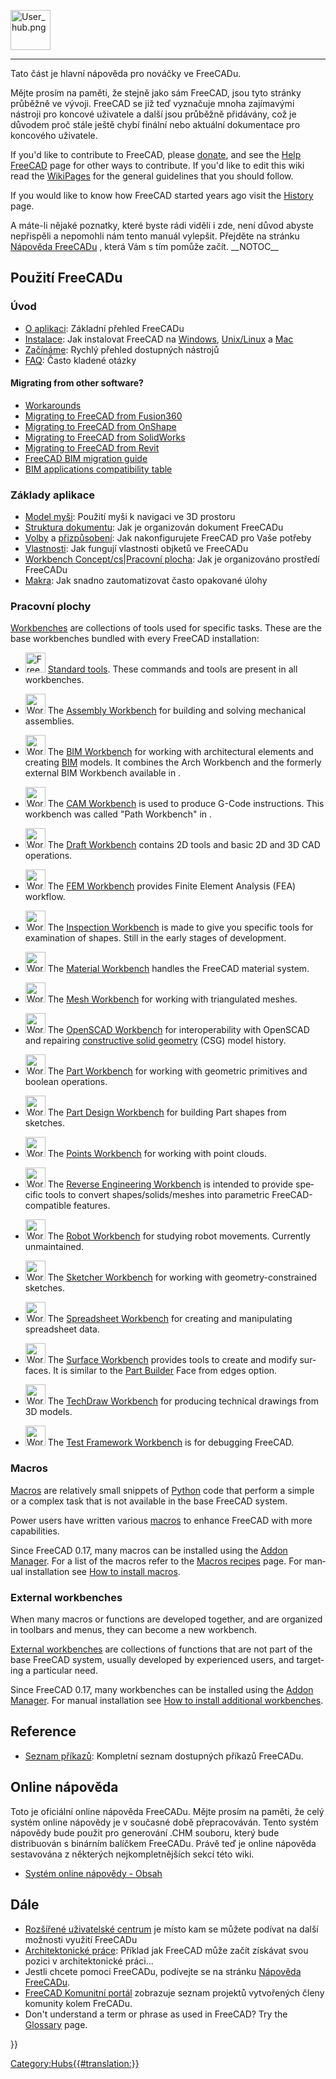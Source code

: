 <languages/>
{{TOCright}}
[[Image:User_hub.png|64px]]
----

<div class="mw-translate-fuzzy">
Tato část je hlavní nápověda pro nováčky ve FreeCADu.
</div>

<div class="mw-translate-fuzzy">
Mějte prosím na paměti, že stejně jako sám FreeCAD, jsou tyto stránky průběžně ve vývoji. FreeCAD se již teď vyznačuje mnoha zajímavými nástroji pro koncové uživatele a další jsou průběžně přidávány, což je důvodem proč stále ještě chybí finální nebo aktuální dokumentace pro koncového uživatele.
</div>

<div lang="en" dir="ltr" class="mw-content-ltr">
If you'd like to contribute to FreeCAD, please [[donate|donate]], and see the [[Help_FreeCAD|Help FreeCAD]] page for other ways to contribute. If you'd like to edit this wiki read the [[WikiPages|WikiPages]] for the general guidelines that you should follow.
</div>

<div lang="en" dir="ltr" class="mw-content-ltr">
If you would like to know how FreeCAD started years ago visit the [[History|History]] page.
</div>

<span id="Using_FreeCAD"></span>
<div class="mw-translate-fuzzy">
A máte-li nějaké poznatky, které byste rádi viděli i zde, není důvod abyste nepřispěli a nepomohli nám tento manuál vylepšit. Přejděte na stránku  [[Help FreeCAD/cs|Nápověda FreeCADu]] , která Vám s tím pomůže začít. 
__NOTOC__
== Použití FreeCADu  ==
</div>

<span id="Introduction"></span>
===Úvod===

<div class="mw-translate-fuzzy">
* [[About FreeCAD/cs|O aplikaci]]: Základní přehled FreeCADu
* [[Installing/cs|Instalace]]: Jak instalovat FreeCAD na [[Install on Windows/cs|Windows]], [[Install on Unix/cs|Unix/Linux]] a [[Install on Mac/cs|Mac]]
* [[Getting started/cs|Začínáme]]: Rychlý přehled dostupných nástrojů  
* [[Frequently_asked_questions/cs|FAQ]]: Často kladené otázky
</div>

<div lang="en" dir="ltr" class="mw-content-ltr">
====Migrating from other software?====
</div>

<div lang="en" dir="ltr" class="mw-content-ltr">
* [[Workarounds|Workarounds]]
* [[Migrating_to_FreeCAD_from_Fusion360|Migrating to FreeCAD from Fusion360]]
* [[Migrating_to_FreeCAD_from_OnShape|Migrating to FreeCAD from OnShape]]
* [[Migrating_to_FreeCAD_from_SolidWorks|Migrating to FreeCAD from SolidWorks]]
* [[Migrating_to_FreeCAD_from_Revit|Migrating to FreeCAD from Revit]]
* [https://yorik.uncreated.net/blog/2020-010-freecad-bim-guide FreeCAD BIM migration guide]
* [[BIM_application_compatibility_table|BIM applications compatibility table]]
</div>

<span id="Basic_application"></span>
<div class="mw-translate-fuzzy">
===Základy aplikace===
</div>

<div class="mw-translate-fuzzy">
* [[Mouse Model/cs|Model myši]]: Použití myši k navigaci ve 3D prostoru  
* [[Document structure/cs|Struktura dokumentu]]: Jak je organizován dokument FreeCADu 
* [[Preferences Editor/cs|Volby]] a [[Interface Customization/cs|přizpůsobení]]: Jak nakonfigurujete FreeCAD pro Vaše potřeby 
* [[Property editor/cs|Vlastnosti]]: Jak fungují vlastnosti objketů ve FreeCADu 
* [[Workbenches|Workbench Concept/cs|Pracovní plocha]]: Jak je organizováno prostředí FreeCADu 
* [[Macros/cs|Makra]]: Jak snadno zautomatizovat často opakované úlohy
</div>

<span id="Workbenches"></span>
<div class="mw-translate-fuzzy">
===Pracovní plochy===
</div>

<div lang="en" dir="ltr" class="mw-content-ltr">
[[Workbenches|Workbenches]] are collections of tools used for specific tasks. These are the base workbenches bundled with every FreeCAD installation:
</div>

<div lang="en" dir="ltr" class="mw-content-ltr">
<!--Please keep this list consistent with Online_Help_Toc and Workbenches-->
* [[Image:Freecad.svg|32px]] [[Std_Base|Standard tools]]. These commands and tools are present in all workbenches.
</div>

<div lang="en" dir="ltr" class="mw-content-ltr">
* [[Image:Workbench_Assembly.svg|32px]] The [[Assembly_Workbench|Assembly Workbench]] for building and solving mechanical assemblies. {{Version|1.0}}
</div>

<div lang="en" dir="ltr" class="mw-content-ltr">
* [[Image:Workbench_BIM.svg|32px]] The [[BIM_Workbench|BIM Workbench]] for working with architectural elements and creating [https://en.wikipedia.org/wiki/Building_information_modeling BIM] models. It combines the Arch Workbench and the formerly external BIM Workbench available in {{VersionMinus|0.21}}.
</div>

<div lang="en" dir="ltr" class="mw-content-ltr">
* [[Image:Workbench_CAM.svg|32px]] The [[CAM_Workbench|CAM Workbench]] is used to produce G-Code instructions. This workbench was called "Path Workbench" in {{VersionMinus|0.21}}.
</div>

<div lang="en" dir="ltr" class="mw-content-ltr">
* [[Image:Workbench_Draft.svg|32px]] The [[Draft_Workbench|Draft Workbench]] contains 2D tools and basic 2D and 3D CAD operations.
</div>

<div lang="en" dir="ltr" class="mw-content-ltr">
* [[Image:Workbench_FEM.svg|32px]] The [[FEM_Workbench|FEM Workbench]] provides Finite Element Analysis (FEA) workflow.
</div>

<div lang="en" dir="ltr" class="mw-content-ltr">
* [[Image:Workbench_Inspection.svg|32px]] The [[Inspection_Workbench|Inspection Workbench]] is made to give you specific tools for examination of shapes. Still in the early stages of development.
</div>

<div lang="en" dir="ltr" class="mw-content-ltr">
* [[Image:Workbench_Material.svg|32px]] The [[Material_Workbench|Material Workbench]] handles the FreeCAD material system. {{Version|1.0}}
</div>

<div lang="en" dir="ltr" class="mw-content-ltr">
* [[Image:Workbench_Mesh.svg|32px]] The [[Mesh_Workbench|Mesh Workbench]] for working with triangulated meshes.
</div>

<div lang="en" dir="ltr" class="mw-content-ltr">
* [[Image:Workbench_OpenSCAD.svg|32px]] The [[OpenSCAD_Workbench|OpenSCAD Workbench]] for interoperability with OpenSCAD and repairing [[Constructive_solid_geometry|constructive solid geometry]] (CSG) model history.
</div>

<div lang="en" dir="ltr" class="mw-content-ltr">
* [[Image:Workbench_Part.svg|32px]] The [[Part_Workbench|Part Workbench]] for working with geometric primitives and boolean operations.
</div>

<div lang="en" dir="ltr" class="mw-content-ltr">
* [[Image:Workbench_PartDesign.svg|32px]] The [[PartDesign_Workbench|Part Design Workbench]] for building Part shapes from sketches.
</div>

<div lang="en" dir="ltr" class="mw-content-ltr">
* [[Image:Workbench_Points.svg|32px]] The [[Points_Workbench|Points Workbench]]  for working with point clouds.
</div>

<div lang="en" dir="ltr" class="mw-content-ltr">
* [[Image:Workbench_Reverse_Engineering.svg|32px]] The [[Reverse_Engineering_Workbench|Reverse Engineering Workbench]] is intended to provide specific tools to convert shapes/solids/meshes into parametric FreeCAD-compatible features.
</div>

<div lang="en" dir="ltr" class="mw-content-ltr">
* [[Image:Workbench_Robot.svg|32px]] The [[Robot_Workbench|Robot Workbench]] for studying robot movements. Currently unmaintained.
</div>

<div lang="en" dir="ltr" class="mw-content-ltr">
* [[Image:Workbench_Sketcher.svg|32px]] The [[Sketcher_Workbench|Sketcher Workbench]] for working with geometry-constrained sketches.
</div>

<div lang="en" dir="ltr" class="mw-content-ltr">
* [[Image:Workbench_Spreadsheet.svg|32px]] The [[Spreadsheet_Workbench|Spreadsheet Workbench]] for creating and manipulating spreadsheet data.
</div>

<div lang="en" dir="ltr" class="mw-content-ltr">
* [[Image:Workbench_Surface.svg|32px]] The [[Surface_Workbench|Surface Workbench]] provides tools to create and modify surfaces. It is similar to the [[Part_Builder|Part Builder]] Face from edges option.
</div>

<div lang="en" dir="ltr" class="mw-content-ltr">
* [[Image:Workbench_TechDraw.svg|32px]] The [[TechDraw_Workbench|TechDraw Workbench]] for producing technical drawings from 3D models.
</div>

<div lang="en" dir="ltr" class="mw-content-ltr">
* [[Image:Workbench_Test.svg|32px]] The [[Testing|Test Framework Workbench]] is for debugging FreeCAD.
</div>

<div lang="en" dir="ltr" class="mw-content-ltr">
===Macros===
</div>

<div lang="en" dir="ltr" class="mw-content-ltr">
[[Macros|Macros]] are relatively small snippets of [[Python|Python]] code that perform a simple or a complex task that is not available in the base FreeCAD system.
</div>

<div lang="en" dir="ltr" class="mw-content-ltr">
Power users have written various [[macros|macros]] to enhance FreeCAD with more capabilities.
</div>

<div lang="en" dir="ltr" class="mw-content-ltr">
Since FreeCAD 0.17, many macros can be installed using the [[Std_AddonMgr|Addon Manager]]. For a list of the macros refer to the [[Macros_recipes|Macros recipes]] page. For manual installation see [[How_to_install_macros|How to install macros]].
</div>

<div lang="en" dir="ltr" class="mw-content-ltr">
===External workbenches===
</div>

<div lang="en" dir="ltr" class="mw-content-ltr">
When many macros or functions are developed together, and are organized in toolbars and menus, they can become a new workbench.
</div>

<div lang="en" dir="ltr" class="mw-content-ltr">
[[External_workbenches|External workbenches]] are collections of functions that are not part of the base FreeCAD system, usually developed by experienced users, and targeting a particular need.
</div>

<div lang="en" dir="ltr" class="mw-content-ltr">
Since FreeCAD 0.17, many workbenches can be installed using the [[Std_AddonMgr|Addon Manager]]. For manual installation see [[How_to_install_additional_workbenches|How to install additional workbenches]].
</div>

<div lang="en" dir="ltr" class="mw-content-ltr">
==Reference==
</div>

<div class="mw-translate-fuzzy">
* [[List of Commands/cs|Seznam příkazů]]: Kompletní seznam dostupných příkazů FreeCADu.
</div>

<span id="Online_Help"></span>
== Online nápověda ==

<div class="mw-translate-fuzzy">
<!-- Ke stažení online nápovědy FreeCADu potřebujete nastavit odpovídající URL adresu v [[Preferences Editor/cs|Nastavení voleb]] FreeCADu. V současné době musí správná URL adresa ukazovat na tuto stránku. To znamená, že ji musíte nastavit na: [http://juergen-riegel.net/FreeCAD/Docu/index.php/User_hub http://juergen-riegel.net/FreeCAD/Docu/index.php/User_hub] -->
</div>

<div class="mw-translate-fuzzy">
Toto je oficiální online nápověda FreeCADu. Mějte prosím na paměti, že celý systém online nápovědy je v současné době přepracováván. Tento systém nápovědy bude použit pro generování .CHM souboru, který bude distribuován s binárním balíčkem FreeCADu. Právě teď je online nápověda sestavována z některých nejkompletnějších sekcí této wiki.
* [[Online Help Toc/cs|Systém online nápovědy - Obsah]]
</div>

<span id="More"></span>
==Dále==

<div class="mw-translate-fuzzy">
* [[Power users hub/cs|Rozšířené uživatelské centrum]] je místo kam se můžete podívat na další možnosti využití FreeCADu
* [http://yorik.uncreated.net/guestblog.php?tag=freecad Architektonické práce]: Příklad jak FreeCAD může začít získávat svou pozici v architektonické práci... 
* Jestli chcete pomoci FreeCADu, podívejte se na stránku [[Help FreeCAD|Nápověda FreeCADu]]. 
* [[FreeCAD Community Portal|FreeCAD Komunitní portál]] zobrazuje seznam projektů vytvořených členy komunity kolem FreCADu. 
* Don't understand a term or phrase as used in FreeCAD?  Try the [[Glossary]] page.
</div>


{{Userdocnavi{{#translation:}}}}
[[Category:Hubs{{#translation:}}]]